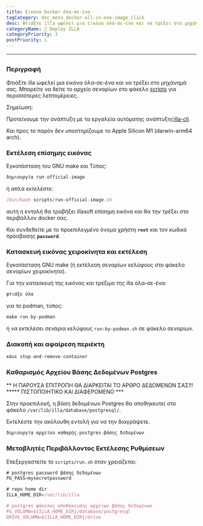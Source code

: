 ```yaml
---
title: Εικόνα Docker όλα-σε-ένα
tagCategory: doc_menu_docker-all-in-one-image_click
desc: Φτιάξτε illa ωφελεί μια εικόνα όλα-σε-ένα και να τρέξει στο μηχάνημά σας.
categoryName: 👷 Deploy ILLA
categoryPriority: 2
postPriority: 1
---
```


* * *

## <Heading hidden>Εικόνα Docker όλα-σε-ένα</Heading>

### Περιγραφή

Φτιάξτε illa ωφελεί μια εικόνα όλα-σε-ένα και να τρέξει στο μηχάνημά σας. Μπορείτε να δείτε το αρχείο σεναρίων στο φάκελο [scripts](https://github.com/illacloud/deploy-illa-manually/blob/main/docker/scripts) για περισσότερες λεπτομέρειες.

Σημείωση:

Προτείνουμε την ανάπτυξη με τα εργαλεία αυτόματης ανάπτυξης[illa-cli](https://github.com/illacloud/illa).

Και προς το παρόν δεν υποστηρίζουμε το Apple Silicon M1 (darwin-arm64 arch).

### Εκτέλεση επίσημης εικόνας

Εγκατάσταση του GNU make και Τύπος:

```jsx
δημιουργία run-official-image
```

ή απλά εκτελέστε:

```jsx
/bin/bash scripts/run-official-image.sh
```

αυτή η εντολή θα τραβήξει illasoft επίσημη εικόνα και θα την τρέξει στο περιβάλλον docker σας.

Και συνδεθείτε με το προεπιλεγμένο όνομα χρήστη **`root`** και τον κωδικό πρόσβασης **`password`**.

### Κατασκευή εικόνας χειροκίνητα και εκτέλεση

Εγκατάσταση GNU make (ή εκτέλεση σεναρίων κελύφους στο φάκελο σεναρίων χειροκίνητα).

Για την κατασκευή της εικόνας και τρέξιμο της illa όλα-σε-ένα:

```jsx
φτιάξε όλα
```

για το podman, τύπος:

```jsx
make run-by-podman
```

ή να εκτελέσει σενάρια κελύφους `run-by-podman.sh` σε φάκελο σεναρίων.

### Διακοπή και αφαίρεση περιέκτη

```jsx
κάνε stop-and-remove-container
```

### Καθαρισμός Αρχείου Βάσης Δεδομένων Postgres

** Η ΠΑΡΟΥΣΑ ΕΠΙΤΡΟΠΗ ΘΑ ΔΙΑΡΚΕΙΤΑΙ ΤΟ ΑΡΘΡΟ ΔΕΔΟΜΕΝΩΝ ΣΑΣ!!! \*\*\*** ΠΙΣΤΟΠΟΙΗΤΙΚΟ ΚΑΙ ΔΙΑΦΕΡΟΜΕΝΟ \*\*\*

Στην προεπιλογή, η βάση δεδομένων Postgres θα αποθηκευτεί στο φάκελο `/var/lib/illa/database/postgresql/`.

Εκτελέστε την ακόλουθη εντολή για να την διαγράψετε.

```jsx
δημιουργία αρχείου καθαρής-postgres-βάσης δεδομένων
```

### Μεταβλητές Περιβάλλοντος Εκτέλεσης Ρυθμίσεων

Επεξεργαστείτε το `scripts/run.sh` όταν χρειάζεται:

```jsx
# postgres password βάσης δεδομένων
PG_PASS=mysecretpassword

# repo home dir
ILLA_HOME_DIR=/var/lib/illa

# postgres φάκελος αποθήκευσης αρχείων βάσης δεδομένων
PG_VOLUMN=${ILLA_HOME_DIR}/database/postgresql
DRIVE_VOLUMN=${ILLA_HOME_DIR}/drive
```
